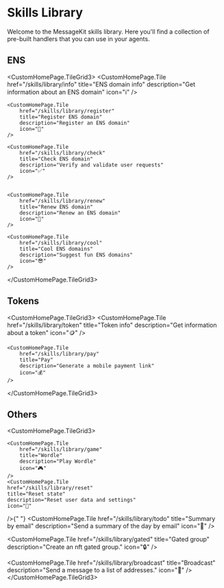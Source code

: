 
# Skills Library

Welcome to the MessageKit skills library. Here you'll find a collection of pre-built handlers that you can use in your agents.

## ENS

<CustomHomePage.TileGrid3>
    <CustomHomePage.Tile
        href="/skills/library/info"
        title="ENS domain info"
        description="Get information about an ENS domain"
        icon="ℹ️"
    />

    <CustomHomePage.Tile
        href="/skills/library/register"
        title="Register ENS domain"
        description="Register an ENS domain"
        icon="📝"
    />

    <CustomHomePage.Tile
        href="/skills/library/check"
        title="Check ENS domain"
        description="Verify and validate user requests"
        icon="✅"
    />


    <CustomHomePage.Tile
        href="/skills/library/renew"
        title="Renew ENS domain"
        description="Renew an ENS domain"
        icon="🔄"
    />

    <CustomHomePage.Tile
        href="/skills/library/cool"
        title="Cool ENS domains"
        description="Suggest fun ENS domains"
        icon="😎"
    />

</CustomHomePage.TileGrid3>

## Tokens

<CustomHomePage.TileGrid3>
    <CustomHomePage.Tile
        href="/skills/library/token"
        title="Token info"
        description="Get information about a token"
        icon="🪙"
    />

    <CustomHomePage.Tile
        href="/skills/library/pay"
        title="Pay"
        description="Generate a mobile payment link"
        icon="💰"
    />

</CustomHomePage.TileGrid3>

## Others

<CustomHomePage.TileGrid3>
  
    <CustomHomePage.Tile
        href="/skills/library/game"
        title="Wordle"
        description="Play Wordle"
        icon="🎮"
    />
    <CustomHomePage.Tile
    href="/skills/library/reset"
    title="Reset state"
    description="Reset user data and settings"
    icon="🔄"
  />{" "}
  <CustomHomePage.Tile
    href="/skills/library/todo"
    title="Summary by email"
    description="Send a summary of the day by email"
    icon="📧"
  />

<CustomHomePage.Tile
  href="/skills/library/gated"
  title="Gated group"
  description="Create an nft gated group."
  icon="🔒"
/>

  <CustomHomePage.Tile
    href="/skills/library/broadcast"
    title="Broadcast"
    description="Send a message to a list of addresses."
    icon="📢"
  />
</CustomHomePage.TileGrid3>
